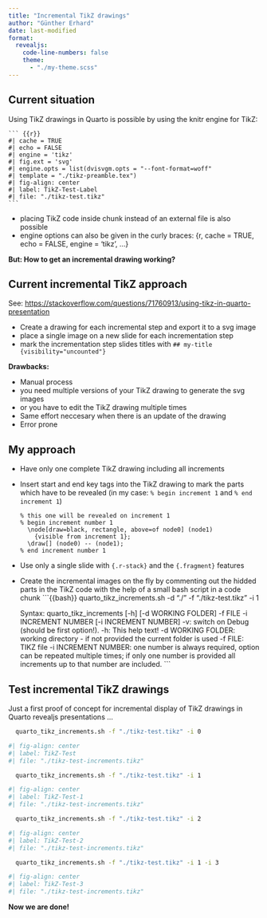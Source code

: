 ```yaml
---
title: "Incremental TikZ drawings"
author: "Günther Erhard"
date: last-modified
format: 
  revealjs:
    code-line-numbers: false
    theme: 
      - "./my-theme.scss"
---
```


## Current situation

Using TikZ drawings in Quarto is possible by using the knitr engine for TikZ:

````         
``` {{r}}
#| cache = TRUE
#| echo = FALSE
#| engine = 'tikz'
#| fig.ext = 'svg'
#| engine.opts = list(dvisvgm.opts = "--font-format=woff"
#| template = "./tikz-preamble.tex")
#| fig-align: center
#| label: TikZ-Test-Label
#| file: "./tikz-test.tikz"
```
````

-   placing TikZ code inside chunk instead of an external file is also possible
-   engine options can also be given in the curly braces: {r, cache = TRUE, echo = FALSE, engine = 'tikz', ...}

**But: How to get an incremental drawing working?**

## Current incremental TikZ approach

See: <https://stackoverflow.com/questions/71760913/using-tikz-in-quarto-presentation>

-   Create a drawing for each incremental step and export it to a svg image
-   place a single image on a new slide for each incrementation step
-   mark the incrementation step slides titles with `## my-title {visibility="uncounted"}`

**Drawbacks:**

-   Manual process
-   you need multiple versions of your TikZ drawing to generate the svg images
-   or you have to edit the TikZ drawing multiple times
-   Same effort neccesary when there is an update of the drawing
-   Error prone

## My approach

- Have only one complete TikZ drawing including all increments
- Insert start and end key tags into the TikZ drawing to mark the parts which have to be revealed (in my case: `% begin increment 1` and `% end increment 1`)
  ```
  % this one will be revealed on increment 1
  % begin increment number 1
    \node[draw=black, rectangle, above=of node0] (node1)
      {visible from increment 1};
    \draw[] (node0) -- (node1);
  % end increment number 1
  ```
- Use only a single slide with `{.r-stack}` and the `{.fragment}` features
- Create the incremental images on the fly by commenting out the hidded parts in the TikZ code with the help of a small bash script in a code chunk
  ```{{bash}}
  quarto_tikz_increments.sh -d "./" -f "./tikz-test.tikz" -i 1
    
  Syntax:
  quarto_tikz_increments [-h] [-d WORKING FOLDER] -f FILE -i INCREMENT NUMBER [-i INCREMENT NUMBER]
    -v: switch on Debug (should be first option!).
    -h: This help text!
    -d WORKING FOLDER: working directory - if not provided the current folder is used
    -f FILE: TIKZ file 
    -i INCREMENT NUMBER: one number is always required, option can be repeated multiple times;
                         if only one number is provided all increments up to that number are included.
  ```

## Test incremental TikZ drawings

Just a first proof of concept for incremental display of TikZ drawings in Quarto revealjs presentations ...

::: {.r-stack}
```bash
  quarto_tikz_increments.sh -f "./tikz-test.tikz" -i 0
```

```r
#| fig-align: center
#| label: TikZ-Test
#| file: "./tikz-test-increments.tikz"
```

::: {.fragment}
```bash
  quarto_tikz_increments.sh -f "./tikz-test.tikz" -i 1
```

```r
#| fig-align: center
#| label: TikZ-Test-1
#| file: "./tikz-test-increments.tikz"
```
:::

::: {.fragment}
```bash
  quarto_tikz_increments.sh -f "./tikz-test.tikz" -i 2 
```

```r
#| fig-align: center
#| label: TikZ-Test-2
#| file: "./tikz-test-increments.tikz"
```
:::

::: {.fragment}
```bash
  quarto_tikz_increments.sh -f "./tikz-test.tikz" -i 1 -i 3
```

```r
#| fig-align: center
#| label: TikZ-Test-3
#| file: "./tikz-test-increments.tikz"
```
:::
:::

::: {.fragment}
**Now we are done!**
:::
